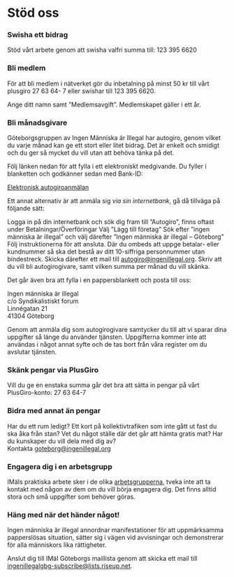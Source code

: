 
# Stöd oss

### Swisha ett bidrag

Stöd vårt arbete genom att swisha valfri summa till: 123 395 6620

### Bli medlem

För att bli medlem i nätverket gör du inbetalning på minst 50 kr till vårt plusgiro 27 63 64- 7 eller swishar till 123 395 6620.

Ange ditt namn samt ”Medlemsavgift”. Medlemskapet gäller i ett år.

### Bli månadsgivare

Göteborgsgruppen av Ingen Människa är Illegal har autogiro, genom vilket du varje månad kan ge ett stort eller litet bidrag. Det är enkelt och smidigt och du ger så mycket du vill utan att behöva tänka på det.

Följ länken nedan för att fylla i ett elektroniskt medgivande. Du fyller i blanketten och godkänner sedan med Bank-ID:

[Elektronisk autogiroanmälan](https://www.mvh.bgonline.se/Public.Web/Templates/MandateApplications/FillInMandateApplication.aspx?formRef=dc667319-72e4-4ccd-8e02-02f073c5366a)

Ett annat alternativ är att anmäla sig _via sin internetbank_, gå då tillväga på följande sätt:

Logga in på din internetbank och sök dig fram till ”Autogiro”, finns oftast under Betalningar/Överföringar Välj ”Lägg till företag” Sök efter ”ingen människa är illegal” och välj därefter ”Ingen människa är illegal – Göteborg” Följ instruktionerna för att ansluta. Där du ombeds att uppge betalar- eller kundnummer så ska det bestå av ditt 10-siffriga personnummer utan bindestreck. Skicka därefter ett mail till [autogiro@ingenillegal.org](mailto:autogiro@ingenillegal.org). Skriv att du vill bli autogirogivare, samt vilken summa per månad du vill skänka.

Det går även bra att fylla i en pappersblankett och posta till oss:

Ingen människa är illegal\
c/o Syndikalistiskt forum\
Linnégatan 21\
41304 Göteborg

<Download
  url="/autogiroblankett-goteborg.pdf"
  label="Autogiroblankett Göteborg"
  button="Ladda ner"
/>

Genom att anmäla dig som autogirogivare samtycker du till att vi sparar dina uppgifter så länge du använder tjänsten. Uppgifterna kommer inte att användas i något annat syfte och de tas bort från våra register om du avslutar tjänsten.

### Skänk pengar via PlusGiro

Vill du ge en enstaka summa går det bra att sätta in pengar på vårt PlusGiro-konto: 27 63 64-7

### Bidra med annat än pengar

Har du ett rum ledigt? Ett kort på kollektivtrafiken som inte gått ut fast du ska åka från stan? Vet du något ställe där det går att hämta gratis mat? Har du kunskaper du vill dela med dig av?\
Kontakta [goteborg@ingenillegal.org](mailto:goteborg@ingenillegal.org)

### Engagera dig i en arbetsgrupp

IMäIs praktiska arbete sker i de olika [arbetsgrupperna](/goteborg/arbetsgrupper), tveka inte att ta kontakt med någon av dem om du vill börja engagera dig. Det finns alltid stora och små uppgifter som behöver göras.

### Häng med när det händer något!

Ingen människa är illegal annordnar manifestationer för att uppmärksamma papperslösas situation, sätter sig i vägen vid avvisningar och demonstrerar för alla människors lika rättigheter.

Anslut dig till IMäI Göteborgs maillista genom att skicka ett mail till [ingenillegalgbg-subscribe@lists.riseup.net](ingenillegalgbg-subscribe@lists.riseup.net).
